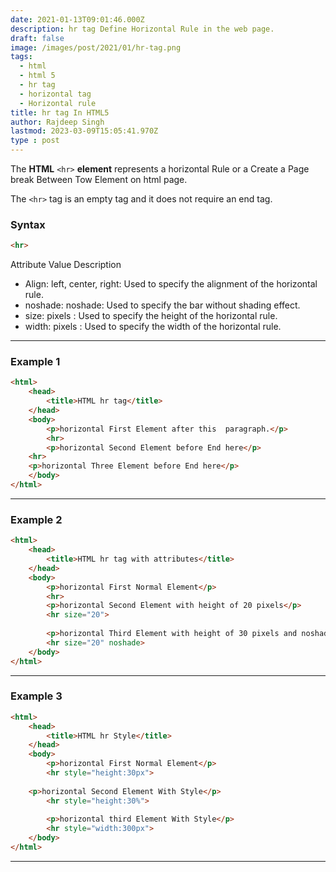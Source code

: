```yaml
---
date: 2021-01-13T09:01:46.000Z
description: hr tag Define Horizontal Rule in the web page.
draft: false
image: /images/post/2021/01/hr-tag.png
tags:
  - html
  - html 5
  - hr tag
  - horizontal tag
  - Horizontal rule
title: hr tag In HTML5
author: Rajdeep Singh
lastmod: 2023-03-09T15:05:41.970Z
type : post
---
```


The **HTML** `<hr>` **element** represents a horizontal Rule or a Create a Page
break Between Tow Element on html page.

The `<hr>` tag is an empty tag and it does not require an end tag.

### Syntax

```html
<hr>
```

Attribute	 Value 	Description

- Align: 	 left, center, right: Used to specify the alignment of the horizontal
  rule.
- noshade:	 noshade: Used to specify the bar without shading effect.
- size:	 pixels :	Used to specify the height of the horizontal rule.
- width: 	 pixels : Used to specify the width of the horizontal rule.

---

### Example 1

```html
<html> 
    <head> 
        <title>HTML hr tag</title> 
    </head> 
    <body> 
        <p>horizontal First Element after this  paragraph.</p> 
        <hr> 
        <p>horizontal Second Element before End here</p> 
	<hr>
  	<p>horizontal Three Element before End here</p> 
    </body> 
</html>
```

---

### Example 2

```html
<html> 
    <head> 
        <title>HTML hr tag with attributes</title> 
    </head> 
    <body> 
        <p>horizontal First Normal Element</p> 
        <hr>     
        <p>horizontal Second Element with height of 20 pixels</p> 
        <hr size="20"> 
           
        <p>horizontal Third Element with height of 30 pixels and noshade.</p> 
        <hr size="20" noshade> 
    </body> 
</html>
```

---

### Example 3

```html
<html> 
    <head> 
        <title>HTML hr Style</title> 
    </head> 
    <body> 
        <p>horizontal First Normal Element</p> 
        <hr style="height:30px">     
       
	<p>horizontal Second Element With Style</p> 
        <hr style="height:30%"> 
           
        <p>horizontal third Element With Style</p> 
        <hr style="width:300px"> 
    </body> 
</html>
```

---
